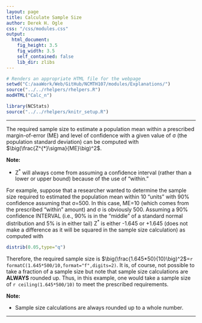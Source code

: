 ```yaml
---
layout: page
title: Calculate Sample Size
author: Derek H. Ogle
css: "/css/modules.css"
output:
  html_document:
    fig_height: 3.5
    fig_width: 3.5
    self_contained: false
    lib_dir: zlibs
---
```


```r
# Renders an appropriate HTML file for the webpage
setwd("C:/aaaWork/Web/GitHub/NCMTH107/modules/Explanations/")
source("../../rhelpers/rhelpers.R")
modHTML("Calc_n")
```

```r
library(NCStats)
source("../../rhelpers/knitr_setup.R")
```

----

The required sample size to estimate a population mean within a prescribed margin-of-error (ME) and level of confidence with a given value of &sigma; (the population standard deviation) can be computed with $\big(\frac{Z^{*}\sigma}{ME}\big)^2$.

<div class="alert alert-warning">
<strong>Note:</strong> 
<ul>
<li>Z<sup>*</sup> will always come from assuming a confidence interval (rather than a lower or upper bound) because of the use of "within."</li>
</ul>
</div>

For example, suppose that a researcher wanted to determine the sample size required to estimated the population mean within 10 "units" with 90% confidence assuming that &sigma;=500. In this case, ME=10 (which comes from the prescribed "within" amount) and &sigma; is obviously 500. Assuming a 90% confidence INTERVAL (i.e., 90% is in the "middle" of a standard normal distribution and 5% is in either tail) Z<sup>*</sup> is either -1.645 or +1.645 (does not make a difference as it will be squared in the sample size calculation) as computed with

```r
distrib(0.05,type="q")
```

Therefore, the required sample size is $\big(\frac{1.645*50}{10}\big)^2$=`r formatC(1.645*500/10,format="f",digits=2)`. It is, of course, not possible to take a fraction of a sample size but note that sample size calculations are **ALWAYS** rounded up. Thus, in this example, one would take a sample size of `r ceiling(1.645*500/10)` to meet the prescribed requirements.

<div class="alert alert-warning">
<strong>Note:</strong> 
<ul>
<li>Sample size calculations are always rounded up to a whole number.</li>
</ul>
</div>

----
